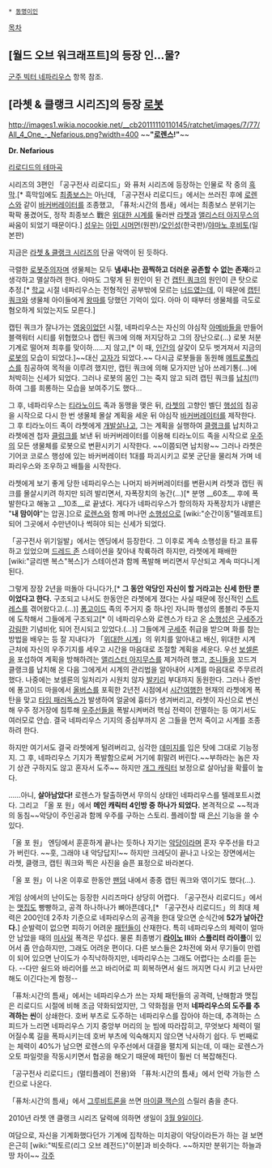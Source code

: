  * [[동명이인]]

[[목차]]
== [월드 오브 워크래프트]의 등장 인…물? ==
[[군주 빅터 네파리우스]] 항목 참조.
== [라쳇 & 클랭크 시리즈]의 등장 [[로봇]] ==
http://images1.wikia.nocookie.net/__cb20111110110145/ratchet/images/7/77/All_4_One_-_Nefarious.png?width=400
~~'''"[[로렌스]]!"'''~~

'''Dr. Nefarious'''

[http://www.youtube.com/watch?v=8SIPpIqSw9c 리로디드의 테마곡]

시리즈의 3편인 「공구전사 리로디드」와 퓨처 시리즈에 등장하는 인물로 작 중의 [[흑막]].[* 흑막임에도 [[최종보스]]는 아닌데, 「공구전사 리로디드」에서는 쓰러진 후에 [[로렌스]]와 같이 [[바커버레이터]]를 조종했고, 「퓨처:시간의 틈새」에서는 최종보스 분위기는 팍팍 풍겼어도, 정작 최종보스 戰은 [[위대한 시계]]를 둘러싼 [[라쳇]]과 [[앨리스터 아지무스]]의 싸움이 되었기 때문이다.]
[[성우]]는 [[아민 시머먼]](원판)/[[오인성]](한국판)/[[야마노 후비토]](일본판)

지금은 [[라쳇 & 클랭크 시리즈]]의 단골 악역이 된 듯하다.

극렬한 [[로봇]]주의자며 생물체는 모두 '''냄새나는 끔찍하고 더러운 공존할 수 없는 존재'''라고 생각하고 멸살하려 한다. 아마도 그렇게 된 원인이 된 건 [[캡틴 쿼크]]의 원인이 큰 탓으로 추정.[* [[학교]] 시절 네파리우스는 전형적인 공부밖에 모르는 [[너드]]였는데, 이 때문에 [[캡틴 쿼크]]와 생물체 아이들에게 [[왕따]]를 당했던 기억이 있다. 아마 이 때부터 생물체를 극도로 혐오하게 되었는지도 모른다.]

캡틴 쿼크가 잘나가는 [[영웅]]이었던 시절, 네파리우스는 자신의 야심작 [[아메바]]들을 만들어 블랙워터 시티를 위협했으나 캡틴 쿼크에 의해 저지당하고 그의 장난으로(…) 로봇 처분기계로 떨어져 최후를 맞이하……지 않고,[* 이 때, [[인간]]의 살갗이 모두 벗겨져서 지금의 [[로봇]]의 모습이 되었다.]~~대신 [[고자]]가 되었다.~~ 다시금 로봇들을 동원해 [[메트로폴리스]]를 침공하여 목적을 이루려 했지만, 캡틴 쿼크에 의해 모가지만 남아 쓰레기통(…)에 처박히는 신세가 되었다. 그러나 로봇의 몸인 그는 죽지 않고 되려 캡틴 쿼크를 [[납치]](!!)하여 그를 희롱하는 모습을 보여주기도 했다…

그 후, 네파리우스는 [[티라노이드]] 족과 동맹을 맺은 뒤, [[라쳇]]의 고향인 벨딘 [[행성]]의 침공을 시작으로 다시 한 번 생물체 몰살 계획을 세운 뒤 야심작 [[바커버레이터]]를 제작한다. 그 후 티라노이드 족이 라쳇에게 [[개발살]]나고, 그는 계획을 실행하여 [[클랭크]]를 납치하고 라쳇에겐 첩자 [[클렁크]]를 보낸 뒤 바커버레이터를 이용해 티라노이드 족을 시작으로 [[우주]]의 모든 생물체를 로봇으로 변환시키기 시작한다. ~~이쯤되면 납치왕~~ 
그러나 라쳇은 기어코 코로스 행성에 있는 바커버레이터 1대를 파괴시키고 로봇 군단을 물리쳐 가며 네파리우스와 조우하고 배틀을 시작한다.

라쳇에게 보기 좋게 당한 네파리우스는 나머지 바커버레이터를 변환시켜 라쳇과 캡틴 쿼크를 몰살시키려 하지만 되려 발리면서, 자폭장치의 농간(…)[* 분명 __60초__ 후에 폭발한다고 해놓고 __10초__로 끝냈다. 게다가 네파리우스가 항의하자 자폭장치가 내뱉은 "'''내 맘이야'''"는 압권.]으로 [[로렌스]]와 함께 머나먼 [[소행성]]으로 [wiki:"순간이동"텔레포트]되어 그곳에서 수만년이나 썩혀야 되는 신세가 되었다.

「공구전사 위기일발」에서는 엔딩에서 등장한다. 그 이후로 계속 소행성을 타고 표류하고 있었으며 [[드레드 존]] 스테이션을 찾아내 착륙하려 하지만, 라쳇에게 패배한 [wiki:"글리맨 복스"복스]가 스테이션과 함께 폭발해 버리면서 무산되고 계속 떠다니게 된다.

그렇게 장장 2년을 떠돌아 다니다가,[* '''그 동안 악당인 자신이 할 거라고는 신세 한탄 뿐이었다고 한다.''' 구조되고 나서도 한동안은 라쳇에게 졌다는 사실 때문에 정신적인 [[스트레스]]를 겪어왔다고.(…)] [[퐁고이드]] 족의 주거지 중 하나인 자니파 행성의 롬블리 주둔지에 도착해서 그들에게 구조되고[* 이 네파리우스와 로렌스가 타고 온 [[소행성]]은 [[구세주]]가 [[강림]]한 기념비化 되어 전시되고 있었다.(…)] 그들에게 [[구세주]] 취급을 받으며 화를 참는 방법을 배우는 등 잘 지내다가 「[[위대한 시계]]」의 위치를 알아내고 배신, 위대한 시계 근처에 자신의 우주기지를 세우고 시간을 마음대로 조절할 계획을 세운다. 우선 [[보셀론]]을 포섭하여 계획을 방해하려는 [[앨리스터 아지무스]]를 제거하려 했고, [[조니]]들을 꼬드겨 클랭크를 납치해 온 다음 그에게서 시계의 관리법을 알아내어 시계를 마음대로 주무르려 했다. 나중에는 보셀론의 일처리가 시원치 않자 [[발키리]] 부대까지 동원한다. 그러나 중반에 퐁고이드 마을에서 [[올버스]]를 포획한 2년전 시점에서 [[시간여행]]한 현재의 라쳇에게 폭탄을 맞고 [[타임 패러독스]]가 발생하여 얼굴에 흉터가 생겨버리고, 라쳇이 자신으로 변신해 우주 정거장에 침투해 [[우주선]]들을 폭발시켜버려 핵심 전력이 전멸하는 등 여기서도 여러모로 안습. 결국 네파리우스 기지의 중심부까지 온 그들을 먼저 죽이고 시계를 조종하려 한다.

하지만 여기서도 결국 라쳇에게 털려버리고, 심각한 [[데미지]]를 입은 탓에 그대로 기능정지. 그 후, 네파리우스 기지가 폭발함으로써 거기에 휘말려 버린다.~~부하라는 놈은 자기 상관 구하지도 않고 혼자서 도주~~ 하지만 [[개그 캐릭터]] 보정으로 살아남을 확률이 높다.

……아니, '''살아남았다!''' 로렌스가 탈출하면서 무의식 상태인 네파리우스를 텔레포트시켰다. 그리고 「올 포 원」에서 '''메인 캐릭터 4인방 중 하나가 되었다.''' 본격적으로 ~~적과의 동침~~악당이 주인공과 함께 우주를 구하는 스토리. 플레이할 때 [[은신]] 기능을 쓸 수 있다.

「올 포 원」 엔딩에서 훈훈하게 끝나는 듯하나 자기는 [[악당]]이라며 혼자 우주선을 타고 가 버린다. ~~훗, 그래야 내 악당답지!~~ 하지만 크레딧이 끝나고 나오는 장면에서는 라쳇, 클랭크, 캡틴 쿼크와 찍은 사진을 슬픈 표정으로 바라본다.

「올 포 원」이 나온 이후로 한동안 [[팬덤]] 내에서 종종 캡틴 쿼크와 엮이기도 했다(…).

게임 상에서의 난이도는 등장한 시리즈마다 상당히 어렵다. 「공구전사 리로디드」에서는 [[맷집]]도 빵빵하고, 공격 하나하나가 뼈아픈데다,[* 「공구전사 리로디드」의 최대 체력은 200인데 2주차 기준으로 네파리우스의 공격을 한대 맞으면 순식간에 '''52가 날아간다.'''] 순발력이 없으면 피하기 어려운 [[패턴]]들이 산재한다. 특히 네파리우스의 체력이 얼마 안 남았을 때의 [[미사일]] 폭격은 무섭다. 물론 최종병기 '''[[라이노(라쳇 & 클랭크 시리즈)|라이노]] Ⅲ'''와 '''스플리터 라이플'''이 있어서 좀 안습하지만, 그래도 어려운 편이다. 다른 보스들은 2차전에 와서 무기들이 만렙이 되어 있으면 난이도가 수직낙하하지만, 네파리우스는 그래도 어렵다는 소리를 듣는다. --다만 쉴드와 바리어를 쓰고 바리어로 피 회복하면서 쉴드 꺼지면 다시 키고 난사만 해도 이긴다는게 함정--

「퓨처:시간의 틈새」에서는 네파리우스가 쓰는 자체 패턴들의 공격력, 난해함과 맷집은 리로디드 시절에 비해 조금 약화되었지만, 그 약화점을 먼저 '''네파리우스의 도주를 추격하는 씬'''이 상쇄한다. 호버 부츠로 도주하는 네파리우스를 잡아야 하는데, 추격하는 스피드가 느리면 네파리우스 기지 중앙부 머리의 눈 빔에 따라잡히고, 무엇보다 체력이 떨어질수록 길을 폭파시키는데 호버 부츠에 익숙해지지 않으면 낙사하기 쉽다. 두 번째로는 체력이 40%가 남으면 로렌스의 우주선에서 대결을 펼치게 되는데, 이 때는 로렌스가 오토 파일럿을 작동시키면서 협공을 해오기 때문에 패턴이 훨씬 더 복잡해진다.

「공구전사 리로디드」(멀티플레이 전용)와 「퓨처:시간의 틈새」에서 언락 가능한 스킨으로 나온다.

「퓨처:시간의 틈새」에서 [[그루비트론]]을 쓰면 [[마이클 잭슨]]의 스릴러 춤을 춘다.

2010년 라쳇 앤 클랭크 시리즈 달력에 의하면 생일이 [[3월 9일]]이다.

여담으로, 자신을 기계화했다던가 기계에 집착하는 미치광이 악당이라든가 하는 걸 보면 은근히 [wiki:"빅토르(리그 오브 레전드)"이분]과 비슷하다. ~~하지만 분위기는 하늘과 땅 차이~~
[[각주]]
